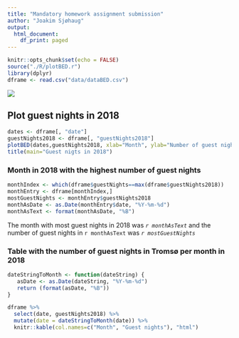```yaml
---
title: "Mandatory homework assignment submission"
author: "Joakim Sjøhaug"
output:
  html_document:
    df_print: paged
---
```


```r
knitr::opts_chunk$set(echo = FALSE)
source("./R/plotBED.r")
library(dplyr)
dframe <- read.csv("data/dataBED.csv")
```

![](./picture/tromso_by_night.png)


## Plot guest nights in 2018
```r
dates <- dframe[, "date"]
guestNights2018 <- dframe[, "guestNights2018"]
plotBED(dates,guestNights2018, xlab="Month", ylab="Number of guest nights")
title(main="Guest nigts in 2018")
```

### Month in 2018 with the highest number of guest nights
```r
monthIndex <- which(dframe$guestNights==max(dframe$guestNights2018))
monthEntry <- dframe[monthIndex,]
mostGuestNights <- monthEntry$guestNights2018
monthAsDate <- as.Date(monthEntry$date, "%Y-%m-%d")
monthAsText <- format(monthAsDate, "%B")
```

The month with most guest nights in 2018 was <i>`r monthAsText`</i> and the number of guest nights in `r monthAsText` was <i>`r mostGuestNights`</i>

### Table with the number of guest nights in Tromsø per month in 2018
```r
dateStringToMonth <- function(dateString) {
   asDate <- as.Date(dateString, "%Y-%m-%d")
   return (format(asDate, "%B"))
}

dframe %>%
  select(date, guestNights2018) %>%
  mutate(date = dateStringToMonth(date)) %>%
  knitr::kable(col.names=c("Month", "Guest nights"), "html")
```